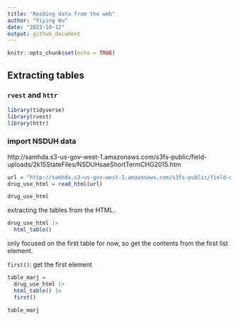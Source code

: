 ```yaml
---
title: "Reading data from the web"
author: "Yiying Wu"
date: "2023-10-12"
output: github_document
---
```


```r
knitr::opts_chunk$set(echo = TRUE)
```

## Extracting tables
### `rvest` and `httr`

```r
library(tidyverse)
library(rvest)
library(httr)
```
### import NSDUH data
http://samhda.s3-us-gov-west-1.amazonaws.com/s3fs-public/field-uploads/2k15StateFiles/NSDUHsaeShortTermCHG2015.htm
```r
url = "http://samhda.s3-us-gov-west-1.amazonaws.com/s3fs-public/field-uploads/2k15StateFiles/NSDUHsaeShortTermCHG2015.htm"
drug_use_html = read_html(url)

drug_use_html
```

extracting the tables from the HTML.
```r
drug_use_html |>
  html_table()
```

only focused on the first table for now, so get the contents from the first list element.

`first()`: get the first element
```r
table_marj = 
  drug_use_html |> 
  html_table() |> 
  first() 

table_marj
```

